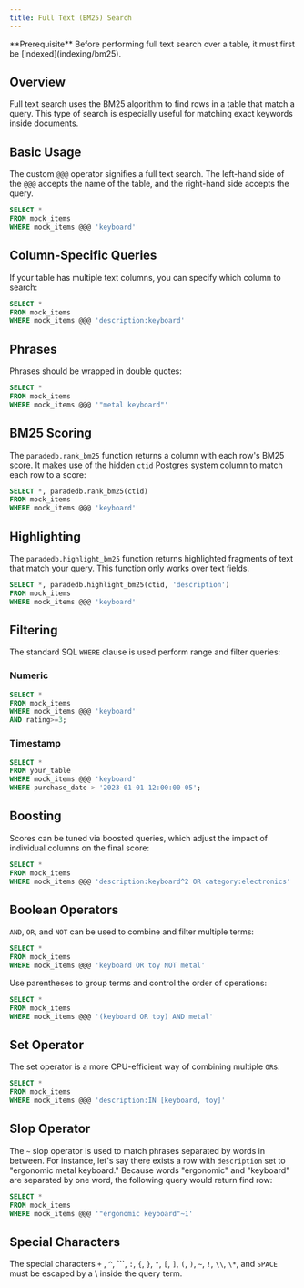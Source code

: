 ```yaml
---
title: Full Text (BM25) Search
---
```


<Info>
  **Prerequisite** Before performing full text search over a table, it must
  first be [indexed](indexing/bm25).
</Info>

## Overview

Full text search uses the BM25 algorithm to find rows in a table that match a query. This type of search
is especially useful for matching exact keywords inside documents.

## Basic Usage

The custom `@@@` operator signifies a full text search. The left-hand side of the `@@@` accepts the
name of the table, and the right-hand side accepts the query.

```sql
SELECT *
FROM mock_items
WHERE mock_items @@@ 'keyboard'
```

## Column-Specific Queries

If your table has multiple text columns, you can specify which column to search:

```sql
SELECT *
FROM mock_items
WHERE mock_items @@@ 'description:keyboard'
```

## Phrases

Phrases should be wrapped in double quotes:

```sql
SELECT *
FROM mock_items
WHERE mock_items @@@ '"metal keyboard"'
```

## BM25 Scoring

The `paradedb.rank_bm25` function returns a column with each row's BM25 score. It makes use of the
hidden `ctid` Postgres system column to match each row to a score:

```sql
SELECT *, paradedb.rank_bm25(ctid)
FROM mock_items
WHERE mock_items @@@ 'keyboard'
```

## Highlighting

The `paradedb.highlight_bm25` function returns highlighted fragments of text that match your
query. This function only works over text fields.

```sql
SELECT *, paradedb.highlight_bm25(ctid, 'description')
FROM mock_items
WHERE mock_items @@@ 'keyboard'
```

## Filtering

The standard SQL `WHERE` clause is used perform range and filter queries:

### Numeric

```sql
SELECT *
FROM mock_items
WHERE mock_items @@@ 'keyboard'
AND rating>=3;
```

### Timestamp

```sql
SELECT *
FROM your_table
WHERE mock_items @@@ 'keyboard'
WHERE purchase_date > '2023-01-01 12:00:00-05';
```

## Boosting

Scores can be tuned via boosted queries, which adjust the impact of individual columns on the final score:

```sql
SELECT *
FROM mock_items
WHERE mock_items @@@ 'description:keyboard^2 OR category:electronics'
```

## Boolean Operators

`AND`, `OR`, and `NOT` can be used to combine and filter multiple terms:

```sql
SELECT *
FROM mock_items
WHERE mock_items @@@ 'keyboard OR toy NOT metal'
```

Use parentheses to group terms and control the order of operations:

```sql
SELECT *
FROM mock_items
WHERE mock_items @@@ '(keyboard OR toy) AND metal'
```

## Set Operator

The set operator is a more CPU-efficient way of combining multiple `OR`s:

```sql
SELECT *
FROM mock_items
WHERE mock_items @@@ 'description:IN [keyboard, toy]'
```

## Slop Operator

The `~` slop operator is used to match phrases separated by words in between. For instance, let's say
there exists a row with `description` set to "ergonomic metal keyboard." Because words "ergonomic" and "keyboard"
are separated by one word, the following query would return find row:

```sql
SELECT *
FROM mock_items
WHERE mock_items @@@ '"ergonomic keyboard"~1'
```

## Special Characters

The special characters `+` , `^`, ```, `:`, `{`, `}`, `"`, `[`, `]`, `(`, `)`, `~`, `!`, `\\`, `\*`, and `SPACE`
must be escaped by a \ inside the query term.
